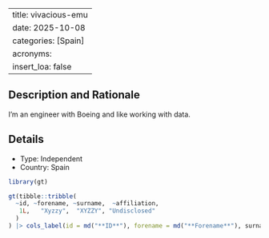 
---
title: vivacious-emu
date: 2025-10-08
categories: [Spain]
acronyms:
  insert_loa: false
---

## Description and Rationale

I'm an engineer with Boeing and like working with data.

## Details

* Type: Independent
* Country: Spain

```r
library(gt)

gt(tibble::tribble(
  ~id, ~forename, ~surname,  ~affiliation,
   1L,   "Xyzzy",  "XYZZY", "Undisclosed"
  )
) |> cols_label(id = md("**ID**"), forename = md("**Forename**"), surname ~ md("**Surname**"), affiliation ~ md("**Affiliation**"))
```

